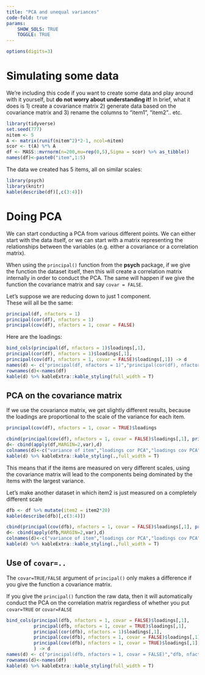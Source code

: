 ```yaml
---
title: "PCA and unequal variances"
code-fold: true
params: 
    SHOW_SOLS: TRUE
    TOGGLE: TRUE
---
```


```r
options(digits=3)
```

# Simulating some data

We're including this code if you want to create some data and play around with it yourself, but __do not worry about understanding it!__ 
In brief, what it does is 1) create a covariance matrix 2) generate data based on the covariance matrix and 3) rename the columns to "item1", "item2".. etc. 

```r
library(tidyverse)
set.seed(777)
nitem <- 5  
A <- matrix(runif(nitem^2)*2-1, ncol=nitem) 
scor <- t(A) %*% A
df <- MASS::mvrnorm(n=200,mu=rep(0,5),Sigma = scor) %>% as_tibble()
names(df)<-paste0("item",1:5)
```

The data we created has 5 items, all on similar scales:
```r
library(psych)
library(knitr)
kable(describe(df)[,c(3:4)])
```

<!-- # Cov and Cor -->

<!-- For the initial dataset, the covariance matrix and correlation matrix are as follows: -->

<!-- ```{r} -->
<!-- kable(cov(df)) -->
<!-- kable(cor(df)) -->
<!-- ``` -->



# Doing PCA 

We can start conducting a PCA from various different points. We can either start with the data itself, or we can start with a matrix representing the relationships between the variables (e.g. either a covariance or a correlation matrix). 

When using the `principal()` function from the __psych__ package, if we give the function the dataset itself, then this will create a correlation matrix internally in order to conduct the PCA. The same will happen if we give the function the covariance matrix and say `covar = FALSE`. 

Let's suppose we are reducing down to just 1 component.  
These will all be the same:
```r
principal(df, nfactors = 1)
principal(cor(df), nfactors = 1)
principal(cov(df), nfactors = 1, covar = FALSE)
```
Here are the loadings:
```r
bind_cols(principal(df, nfactors = 1)$loadings[,1],
principal(cor(df), nfactors = 1)$loadings[,1],
principal(cov(df), nfactors = 1, covar = FALSE)$loadings[,1]) -> d
names(d) <- c("principal(df, nfactors = 1)","principal(cor(df), nfactors = 1)","principal(cov(df), nfactors = 1, covar = FALSE)")
rownames(d)<-names(df)
kable(d) %>% kableExtra::kable_styling(full_width = T)
```

## PCA on the covariance matrix

If we use the covariance matrix, we get slightly different results, because the loadings are proportional to the scale of the variance for each item. 
```r
principal(cov(df), nfactors = 1, covar = TRUE)$loadings
```


```r
cbind(principal(cov(df), nfactors = 1, covar = FALSE)$loadings[,1], principal(cov(df), nfactors = 1, covar = TRUE)$loadings[,1]) -> d
d<- cbind(apply(df,MARGIN=2,var),d)
colnames(d)<-c("variance of item","loadings cor PCA","loadings cov PCA")
kable(d) %>% kableExtra::kable_styling(.,full_width = T)
```


This means that if the items are measured on very different scales, using the covariance matrix will lead to the components being dominated by the items with the largest variance. 

Let's make another dataset in which item2 is just measured on a completely different scale
```r
dfb <- df %>% mutate(item2 = item2*20)
kable(describe(dfb)[,c(3:4)])
```

```r
cbind(principal(cov(dfb), nfactors = 1, covar = FALSE)$loadings[,1], principal(cov(dfb), nfactors = 1, covar = TRUE)$loadings[,1]) -> d
d<- cbind(apply(dfb,MARGIN=2,var),d)
colnames(d)<-c("variance of item","loadings cor PCA","loadings cov PCA")
kable(d) %>% kableExtra::kable_styling(.,full_width = T)
```

## Use of `covar=..` 

The `covar=TRUE/FALSE` argument of `principal()` only makes a difference if you give the function a covariance matrix.  

If you give the `principal()` function the raw data, then it will automatically conduct the PCA on the correlation matrix regardless of whether you put `covar=TRUE` or `covar=FALSE`

```r
bind_cols(principal(dfb, nfactors = 1, covar = FALSE)$loadings[,1],
          principal(dfb, nfactors = 1, covar = TRUE)$loadings[,1],
          principal(cor(dfb), nfactors = 1)$loadings[,1],
          principal(cov(dfb), nfactors = 1, covar = FALSE)$loadings[,1],
          principal(cov(dfb), nfactors = 1, covar = TRUE)$loadings[,1],
          ) -> d
names(d) <- c("principal(dfb, nfactors = 1, covar = FALSE)","dfb, nfactors = 1, covar = TRUE)","principal(cor(dfb), nfactors = 1)","principal(cov(dfb), nfactors = 1, covar = FALSE)","principal(cov(dfb), nfactors = 1, covar = TRUE)")
rownames(d)<-names(df)
kable(d) %>% kableExtra::kable_styling(full_width = T)
```

